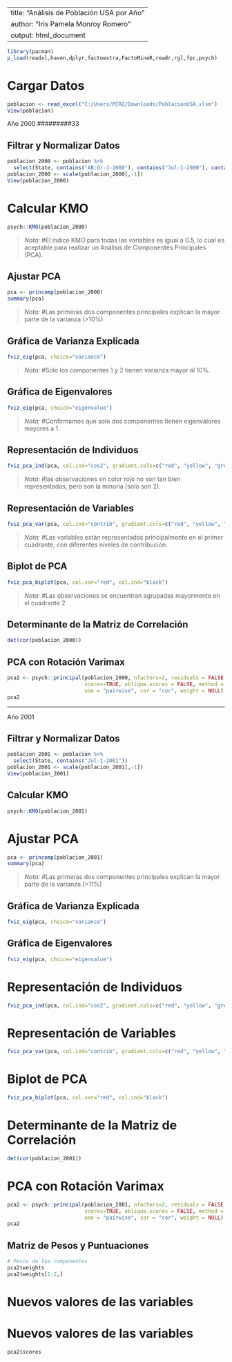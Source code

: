 
---
title: "Análisis de Población USA por Año"
author: "Iris Pamela Monroy Romero"
output: html_document
---

```{r setup, include=FALSE}
library(pacman)
p_load(readxl,haven,dplyr,factoextra,FactoMineR,readr,rgl,fpc,psych)
```

# Cargar Datos

```{r}
poblacion <- read_excel("C:/Users/MIRZ/Downloads/PoblacionUSA.xlsm")
View(poblacion)
```

############## Año 2000 #########33

## Filtrar y Normalizar Datos

```{r}
poblacion_2000 <- poblacion %>%
  select(State, contains("AB:Qr-1-2000"), contains("Jul-1-2000"), contains("2000 - AB"))
poblacion_2000 <- scale(poblacion_2000[,-1])
View(poblacion_2000)
```

# Calcular KMO

```{r}
psych::KMO(poblacion_2000)
```

> *Nota:* #El índice KMO para todas las variables es igual a 0.5, lo cual es aceptable para realizar un Análisis de Componentes Principales (PCA).

## Ajustar PCA

```{r}
pca <- princomp(poblacion_2000)
summary(pca)
```
> *Nota:* #Las primeras dos componentes principales explican la mayor parte de la varianza (>10%).

## Gráfica de Varianza Explicada

```{r}
fviz_eig(pca, choice="variance")
```
> *Nota:* #Solo los componentes 1 y 2 tienen varianza mayor al 10%.

## Gráfica de Eigenvalores

```{r}
fviz_eig(pca, choice="eigenvalue")
```
> *Nota:* #Confirmamos que solo dos componentes tienen eigenvalores mayores a 1.

## Representación de Individuos

```{r}
fviz_pca_ind(pca, col.ind="cos2", gradient.cols=c("red", "yellow", "green"), repel=FALSE)
```
> *Nota:* #las observaciones en color rojo no son tan bien representadas, pero son la minoria (solo son 2).

## Representación de Variables

```{r}
fviz_pca_var(pca, col.ind="contrib", gradient.cols=c("red", "yellow", "green"), repel=FALSE)
```
> *Nota:* #Las variables están representadas principalmente en el primer cuadrante, con diferentes niveles de contribución.

## Biplot de PCA

```{r}
fviz_pca_biplot(pca, col.var="red", col.ind="black")
```
> *Nota:* #Las observaciones se encuentran agrupadas mayormente en el cuadrante 2

## Determinante de la Matriz de Correlación

```{r}
det(cor(poblacion_2000))
```

## PCA con Rotación Varimax

```{r}
pca2 <- psych::principal(poblacion_2000, nfactors=2, residuals = FALSE, rotate = "varimax",
                         scores=TRUE, oblique.scores = FALSE, method = "regression",
                         use = "pairwise", cor = "cor", weight = NULL)
pca2
```

---

###########  Año 2001 ##########

## Filtrar y Normalizar Datos

```{r}
poblacion_2001 <- poblacion %>%
  select(State, contains("Jul-1-2001"))
poblacion_2001 <- scale(poblacion_2001[,-1])
View(poblacion_2001)
```

## Calcular KMO

```{r}
psych::KMO(poblacion_2001)
```


# Ajustar PCA

```{r}
pca <- princomp(poblacion_2001)
summary(pca)
```
> *Nota:* #Las primeras dos componentes principales explican la mayor parte de la varianza (>11%)

## Gráfica de Varianza Explicada

```{r}
fviz_eig(pca, choice="variance")
```


## Gráfica de Eigenvalores

```{r}
fviz_eig(pca, choice="eigenvalue")
```

# Representación de Individuos

```{r}
fviz_pca_ind(pca, col.ind="cos2", gradient.cols=c("red", "yellow", "green"), repel=FALSE)
```


# Representación de Variables

```{r}
fviz_pca_var(pca, col.ind="contrib", gradient.cols=c("red", "yellow", "green"), repel=FALSE)
```


# Biplot de PCA

```{r}
fviz_pca_biplot(pca, col.var="red", col.ind="black")
```


# Determinante de la Matriz de Correlación

```{r}
det(cor(poblacion_2001))
```


# PCA con Rotación Varimax

```{r}
pca2 <- psych::principal(poblacion_2001, nfactors=2, residuals = FALSE, rotate = "varimax",
                         scores=TRUE, oblique.scores = FALSE, method = "regression",
                         use = "pairwise", cor = "cor", weight = NULL)
pca2
```
## Matriz de Pesos y Puntuaciones

```{r}
# Pesos de los componentes
pca2$weights
pca2$weights[1:2,]
```
# Nuevos valores de las variables

# Nuevos valores de las variables
```{r}
pca2$scores
```

